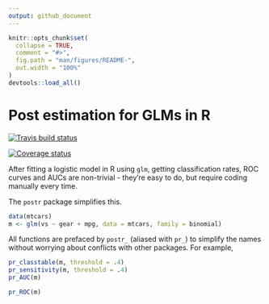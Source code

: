 ```yaml
---
output: github_document
---
```


<!-- README.md is generated from README.Rmd. Please edit that file -->

```r
knitr::opts_chunk$set(
  collapse = TRUE,
  comment = "#>",
  fig.path = "man/figures/README-",
  out.width = "100%"
)
devtools::load_all()
```
# Post estimation for GLMs in R

[![Travis build status](https://travis-ci.org/josherrickson/postr.svg?branch=master)](https://travis-ci.org/josherrickson/postr)

[![Coverage status](https://codecov.io/gh/josherrickson/postr/branch/master/graph/badge.svg)](https://codecov.io/github/josherrickson/postr?branch=master)

After fitting a logistic model in R using `glm`, getting classification rates, ROC curves and AUCs are non-trivial - they're easy to do, but require coding manually every time.

The `postr` package simplifies this.

```r
data(mtcars)
m <- glm(vs ~ gear + mpg, data = mtcars, family = binomial)
```

All functions are prefaced by `postr_` (aliased with `pr_`) to simplify the names without worrying about conflicts with other packages. For example,

```r
pr_classtable(m, threshold = .4)
pr_sensitivity(m, threshold = .4)
pr_AUC(m)
```

```r
pr_ROC(m)
```

